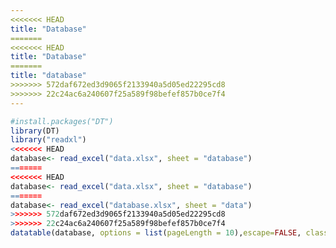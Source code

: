 ```yaml
---
<<<<<<< HEAD
title: "Database"
=======
<<<<<<< HEAD
title: "Database"
=======
title: "database"
>>>>>>> 572daf672ed3d9065f2133940a5d05ed22295cd8
>>>>>>> 22c24ac6a240607f25a589f98befef857b0ce7f4
---
```


```r
#install.packages("DT")
library(DT)
library("readxl")
<<<<<<< HEAD
database<- read_excel("data.xlsx", sheet = "database")
=======
<<<<<<< HEAD
database<- read_excel("data.xlsx", sheet = "database")
=======
database<- read_excel("database.xlsx", sheet = "data")
>>>>>>> 572daf672ed3d9065f2133940a5d05ed22295cd8
>>>>>>> 22c24ac6a240607f25a589f98befef857b0ce7f4
datatable(database, options = list(pageLength = 10),escape=FALSE, class = 'cell-border stripe')
```



